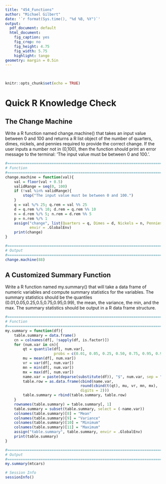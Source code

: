 ```yaml
---
title: "454_Functions"
author: "Michael Gilbert"
date: '`r format(Sys.time(), "%d %B, %Y")`'
output:
  pdf_document: default
  html_document:
    fig_caption: yes
    fig_crop: no
    fig_height: 4.75
    fig_width: 5.75
    highlight: tango
geometry: margin = 0.5in
---
```

\
```r
knitr::opts_chunk$set(echo = TRUE)
```

# Quick R Knowledge Check

## The Change Machine

Write a R function named change.machine() that takes an input value between 0 and 100 and returns a R list object of the number of quarters, dimes, nickels, and pennies required to provide the correct change. If the user inputs a number not in (0,100), then the function should print an error message to the terminal: 'The input value must be between 0 and 100.'. 

```r
#==============================================================================
# Function
#==============================================================================
change.machine = function(val){
    val = floor(val + 0.5)
    validRange = seq(0, 100)
    if (!val %in% validRange){
        stop("The input value must be between 0 and 100.")
    }
    q = val %/% 25; q.rem = val %% 25
    d = q.rem %/% 10; d.rem = q.rem %% 10
    n = d.rem %/% 5; n.rem = d.rem %% 5
    p = n.rem %/% 1
    assign("change", list(Quarters = q, Dimes = d, Nickels = n, Pennies = p), 
           envir = .GlobalEnv)
    print(change)
}

#==============================================================================
# Output
#==============================================================================
change.machine(88)
```

## A Customized Summary Function

Write a R function named my.summary() that will take a data frame of numeric variables and compute summary statistics for the variables. The summary statistics should be the quantiles (0.01,0.05,0.25,0.5,0.75,0.95,0.99), the mean, the variance, the min, and the max. The summary statistics should be output in a R data frame structure. 

```r
#==============================================================================
# Function
#==============================================================================
my.summary = function(df){
    table.summary = data.frame()
    cn = colnames(df[, !sapply(df, is.factor)])
    for (num.var in cn){
        qt = quantile(df[, num.var],
                      probs = c(0.01, 0.05, 0.25, 0.50, 0.75, 0.95, 0.99))
        mu = mean(df[, num.var])
        vr = var(df[, num.var])
        mn = min(df[, num.var])
        mx = max(df[, num.var])
        name.var = paste(deparse(substitute(df)), "$", num.var, sep = "")
        table.row = as.data.frame(cbind(name.var,
                                  round(cbind(t(qt), mu, vr, mn, mx), 
                                  digits = 2)))
        table.summary = rbind(table.summary, table.row)
    }
    rownames(table.summary) = table.summary[, 1]
    table.summary = subset(table.summary, select = (-name.var))
    colnames(table.summary)[8] = "Mean"
    colnames(table.summary)[9] = "Variance"
    colnames(table.summary)[10] = "Minimum"
    colnames(table.summary)[11] = "Maximum"
    assign("table.summary", table.summary, envir = .GlobalEnv)
    print(table.summary)
}

#==============================================================================
# Output
#==============================================================================
my.summary(mtcars)
```

```r
# Session Info
sessionInfo()
```